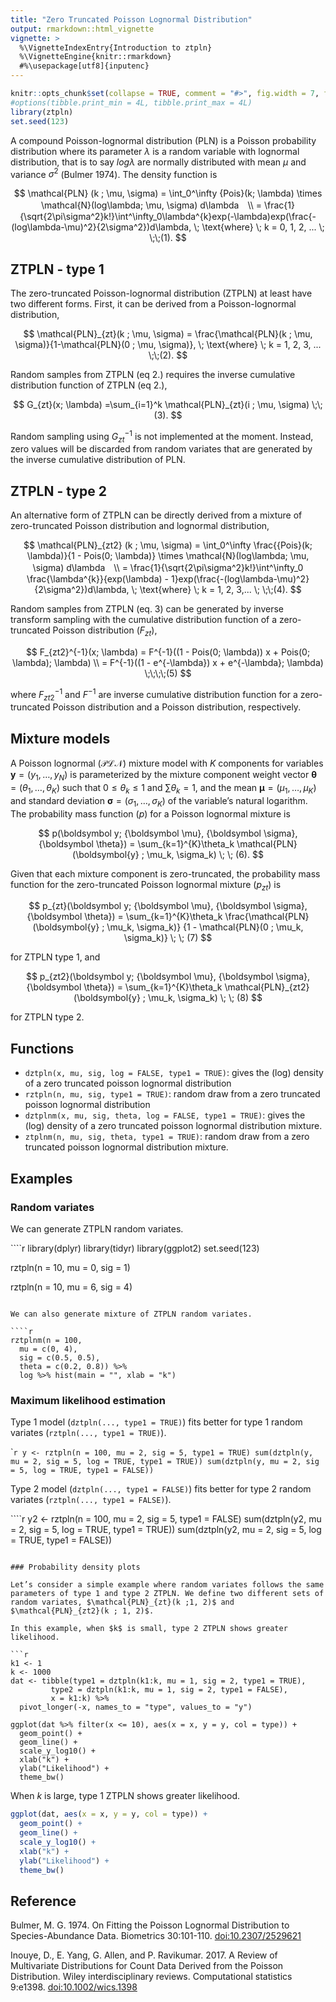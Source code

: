 ```yaml
---
title: "Zero Truncated Poisson Lognormal Distribution"
output: rmarkdown::html_vignette
vignette: >
  %\VignetteIndexEntry{Introduction to ztpln}
  %\VignetteEngine{knitr::rmarkdown}
  #%\usepackage[utf8]{inputenc}
---
```



```r
knitr::opts_chunk$set(collapse = TRUE, comment = "#>", fig.width = 7, fig.height = 7, fig.align = "center")
#options(tibble.print_min = 4L, tibble.print_max = 4L)
library(ztpln)
set.seed(123)
```

A compound Poisson-lognormal distribution (PLN) is a Poisson probability distribution where its parameter $\lambda$ is a random variable with lognormal distribution, that is to say $log \lambda$ are normally distributed with mean $\mu$ and variance $\sigma^2$ (Bulmer 1974). The density function is


$$
\mathcal{PLN} (k ; \mu, \sigma) = \int_0^\infty {Pois}(k; \lambda) \times \mathcal{N}(log\lambda; \mu, \sigma) d\lambda　\\
= \frac{1}{\sqrt{2\pi\sigma^2}k!}\int^\infty_0\lambda^{k}exp(-\lambda)exp(\frac{-(log\lambda-\mu)^2}{2\sigma^2})d\lambda, \; \text{where} \; k = 0, 1, 2, ... \; \;\;(1).
$$

## ZTPLN - type 1

The zero-truncated Poisson-lognormal distribution (ZTPLN) at least have two different forms. First, it can be derived from a Poisson-lognormal distribution,

$$
\mathcal{PLN}_{zt}(k ; \mu, \sigma) = \frac{\mathcal{PLN}(k ; \mu, \sigma)}{1-\mathcal{PLN}(0 ; \mu, \sigma)}, \; \text{where} \; k = 1, 2, 3, ... \;\;(2).
$$

Random samples from ZTPLN (eq 2.) requires the inverse cumulative distribution function of ZTPLN (eq 2.),

$$
G_{zt}(x; \lambda) =\sum_{i=1}^k  \mathcal{PLN}_{zt}(i ; \mu, \sigma) \;\;(3).
$$

Random sampling using $G_{zt}^{-1}$ is not implemented at the moment.
Instead, zero values will be discarded from random variates that are generated by the inverse cumulative distribution of PLN.

## ZTPLN - type 2

An alternative form of ZTPLN can be directly derived from a mixture of zero-truncated Poisson distribution and lognormal distribution,

$$
\mathcal{PLN}_{zt2} (k ; \mu, \sigma) = \int_0^\infty \frac{{Pois}(k; \lambda)}{1 - Pois(0; \lambda)} \times \mathcal{N}(log\lambda; \mu, \sigma) d\lambda　\\
= \frac{1}{\sqrt{2\pi\sigma^2}k!}\int^\infty_0 \frac{\lambda^{k}}{exp(\lambda) - 1}exp(\frac{-(log\lambda-\mu)^2}{2\sigma^2})d\lambda, \; \text{where} \; k = 1, 2, 3,... \; \;\;(4).
$$

Random samples from ZTPLN (eq. 3) can be generated by inverse transform sampling with the cumulative distribution function of a zero-truncated Poisson distribution ($F_{zt}$),

$$
F_{zt2}^{-1}(x; \lambda) = F^{-1}((1 - Pois(0; \lambda)) x + Pois(0; \lambda); \lambda) \\  = F^{-1}((1 - e^{-\lambda}) x + e^{-\lambda}; \lambda) \;\;\;\;(5)
$$

where $F^{-1}_{zt2}$ and $F^{-1}$ are inverse cumulative distribution function for a zero-truncated Poisson distribution and a Poisson distribution, respectively.

## Mixture models

A Poisson lognormal ($\mathcal{PLN}$) mixture model with *K* components for variables $\boldsymbol y = (y_1, \ldots, y_N)$ is parameterized by the mixture component weight vector $\boldsymbol \theta = (\theta_1, \ldots, \theta_K)$ such that $0 \le \theta_{k} \le 1$ and $\sum\theta_{k} = 1$, and the mean $\boldsymbol \mu = (\mu_1, \ldots, \mu_K)$ and standard deviation $\boldsymbol \sigma = (\sigma_1, \ldots, \sigma_K)$ of the variable's natural logarithm. The probability mass function ($p$) for a Poisson lognormal mixture is

$$
p(\boldsymbol y; {\boldsymbol \mu}, {\boldsymbol \sigma}, {\boldsymbol \theta}) = \sum_{k=1}^{K}\theta_k \mathcal{PLN}(\boldsymbol{y} ; \mu_k, \sigma_k) \; \; (6).
$$

Given that each mixture component is zero-truncated, the probability
mass function for the zero-truncated Poisson lognormal mixture ($p_{zt}$) is

$$
p_{zt}(\boldsymbol y; {\boldsymbol \mu}, {\boldsymbol \sigma}, {\boldsymbol \theta}) = \sum_{k=1}^{K}\theta_k \frac{\mathcal{PLN}(\boldsymbol{y} ; \mu_k, \sigma_k)} {1 - \mathcal{PLN}(0 ; \mu_k, \sigma_k)} \; \; (7)
$$

for ZTPLN type 1, and

$$
p_{zt2}(\boldsymbol y; {\boldsymbol \mu}, {\boldsymbol \sigma}, {\boldsymbol \theta}) = \sum_{k=1}^{K}\theta_k \mathcal{PLN}_{zt2}(\boldsymbol{y} ; \mu_k, \sigma_k)  \; \; (8)
$$

for ZTPLN type 2.

## Functions

- `dztpln(x, mu, sig, log = FALSE, type1 = TRUE)`: gives the (log) density of a zero truncated poisson lognormal
  distribution
- `rztpln(n, mu, sig, type1 = TRUE)`: random draw from a zero truncated poisson lognormal
  distribution
- `dztplnm(x, mu, sig, theta, log = FALSE, type1 = TRUE)`: gives the (log) density of a zero truncated poisson
  lognormal distribution mixture.
- `ztplnm(n, mu, sig, theta, type1 = TRUE)`: random draw from a zero truncated poisson
  lognormal distribution mixture.


## Examples

### Random variates

We can generate ZTPLN random variates.

````r
library(dplyr)
library(tidyr)
library(ggplot2)
set.seed(123)

rztpln(n = 10, mu = 0, sig = 1)

rztpln(n = 10, mu = 6, sig = 4)
```

We can also generate mixture of ZTPLN random variates.

````r
rztplnm(n = 100, 
  mu = c(0, 4), 
  sig = c(0.5, 0.5), 
  theta = c(0.2, 0.8)) %>%
  log %>% hist(main = "", xlab = "k")
```

### Maximum likelihood estimation 

Type 1 model (`dztpln(..., type1 = TRUE)`) fits better for type 1 random variates (`rztpln(..., type1 = TRUE)`).

````r
y <- rztpln(n = 100, mu = 2, sig = 5, type1 = TRUE)
sum(dztpln(y, mu = 2, sig = 5, log = TRUE, type1 = TRUE))
sum(dztpln(y, mu = 2, sig = 5, log = TRUE, type1 = FALSE))
```

Type 2 model (`dztpln(..., type1 = FALSE)`) fits better for type 2 random variates (`rztpln(..., type1 = FALSE)`).

````r
y2 <- rztpln(n = 100, mu = 2, sig = 5, type1 = FALSE)
sum(dztpln(y2, mu = 2, sig = 5, log = TRUE, type1 = TRUE))
sum(dztpln(y2, mu = 2, sig = 5, log = TRUE, type1 = FALSE))

```

### Probability density plots

Let’s consider a simple example where random variates follows the same parameters of type 1 and type 2 ZTPLN. We define two different sets of random variates, $\mathcal{PLN}_{zt}(k ;1, 2)$ and $\mathcal{PLN}_{zt2}(k ; 1, 2)$.

In this example, when $k$ is small, type 2 ZTPLN shows greater likelihood.

```r
k1 <- 1
k <- 1000
dat <- tibble(type1 = dztpln(k1:k, mu = 1, sig = 2, type1 = TRUE),
         type2 = dztpln(k1:k, mu = 1, sig = 2, type1 = FALSE),
         x = k1:k) %>%
  pivot_longer(-x, names_to = "type", values_to = "y")

ggplot(dat %>% filter(x <= 10), aes(x = x, y = y, col = type)) +
  geom_point() +
  geom_line() +
  scale_y_log10() +
  xlab("k") +
  ylab("Likelihood") +
  theme_bw()
```

When $k$ is large, type 1 ZTPLN shows greater likelihood.

```r
ggplot(dat, aes(x = x, y = y, col = type)) +
  geom_point() +
  geom_line() +
  scale_y_log10() +
  xlab("k") +
  ylab("Likelihood") +
  theme_bw()
```

## Reference

Bulmer, M. G. 1974. On Fitting the Poisson Lognormal Distribution to Species-Abundance Data. Biometrics 30:101-110. [doi:10.2307/2529621](https://www.jstor.org/stable/2529621?origin=crossref&seq=1#metadata_info_tab_contents)

Inouye, D., E. Yang, G. Allen, and P. Ravikumar. 2017. A Review of Multivariate Distributions for Count Data Derived from the Poisson Distribution. Wiley interdisciplinary reviews. Computational statistics 9:e1398. [doi:10.1002/wics.1398](https://onlinelibrary.wiley.com/doi/full/10.1002/wics.1398)

